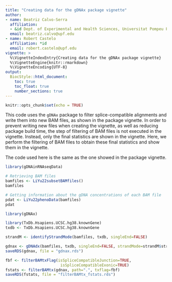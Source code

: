 ```yaml
---
title: "Creating data for the gDNAx package vignette"
author:
- name: Beatriz Calvo-Serra
  affiliation:
  - &id Dept. of Experimental and Health Sciences, Universitat Pompeu Fabra, Barcelona, Spain
  email: beatriz.calvo@upf.edu
- name: Robert Castelo
  affiliation: *id
  email: robert.castelo@upf.edu
vignette: >
  %\VignetteIndexEntry{Creating data for the gDNAx package vignette}
  %\VignetteEngine{knitr::rmarkdown}
  %\VignetteEncoding{UTF-8}
output:
  BiocStyle::html_document:
    toc: true
    toc_float: true
    number_sections: true
---
```


```r
knitr::opts_chunk$set(echo = TRUE)
```


This code uses the `gDNAx` package to filter splice-compatible alignments
and write them into new BAM files, as shown in the package vignette. In order
to prevent writing new files when creating the vignette, as well as reducing
package build time, the step of filtering of BAM files is not executed in the
vignette. Instead, only the final statistics are shown in the vignette.
Here, we perform the filtering of BAM files to obtain these final statistics
and show them in the vignette.

The code used here is the same as the one showed in the package vignette.

```r
library(gDNAinRNAseqData)

# Retrieving BAM files
bamfiles <- LiYu22subsetBAMfiles()
bamfiles

# Getting information about the gDNA concentrations of each BAM file
pdat <- LiYu22phenoData(bamfiles)
pdat

library(gDNAx)

library(TxDb.Hsapiens.UCSC.hg38.knownGene)
txdb <- TxDb.Hsapiens.UCSC.hg38.knownGene

strandM <- identifyStrandMode(bamfiles, txdb, singleEnd=FALSE)

gdnax <- gDNAdx(bamfiles, txdb, singleEnd=FALSE, strandMode=strandM$strandMode)
saveRDS(gdnax, file = "gdnax.rds")

fbf <- filterBAMtxFlag(isSpliceCompatibleJunction=TRUE,
                        isSpliceCompatibleExonic=TRUE)
fstats <- filterBAMtx(gdnax, path=".", txflag=fbf)
saveRDS(fstats, file = "filterBAMtx_fstats.rds")

```

